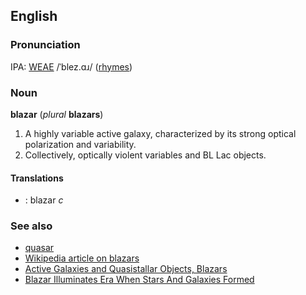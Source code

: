 ==English==
===Pronunciation===
IPA: [[WEAE]] /ˈblez.ɑɹ/  ([[Rhymes:English:-ɒɹ|rhymes]])

===Noun===
'''blazar''' (''plural'' '''blazars''')

# A highly variable active galaxy, characterized by its strong optical polarization and variability.
# Collectively, optically violent variables and BL Lac objects.

====Translations====
*{{sv}}: blazar ''c''
===See also===
*[[quasar]]
*[[w:Blazar|Wikipedia article on blazars]]
*[http://nedwww.ipac.caltech.edu/level5/Glossary/Essay_antnucci.html Active Galaxies and Quasistallar Objects, Blazars]
*[http://www.spacedaily.com/news/cosmology-04o.html Blazar Illuminates Era When Stars And Galaxies Formed]